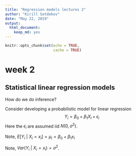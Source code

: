 ```yaml
---
title: "Regression models lectures 2"
author: "Kirill Setdekov"
date: "May 22, 2019"
output:
  html_document:
    keep_md: yes
---
```


```r
knitr::opts_chunk$set(echo = TRUE,
                      cache = TRUE)
```

# week 2

## Statistical linear regression models

How do we do inference?

Consider developing a probabilistic model for linear regression
$$
Y_i = \beta_0 + \beta_1 X_i + \epsilon_{i}
$$
Here the $\epsilon_{i}$ are assumed iid $N(0, \sigma^2)$. 

Note, $E[Y_i ~|~ X_i = x_i] = \mu_i = \beta_0 + \beta_1 x_i$

Note, $Var(Y_i ~|~ X_i = x_i) = \sigma^2$.